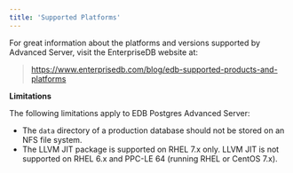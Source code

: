 ```yaml
---
title: 'Supported Platforms'
---
```


For great information about the platforms and versions supported by Advanced Server, visit the EnterpriseDB website at:

> <https://www.enterprisedb.com/blog/edb-supported-products-and-platforms>

**Limitations**

The following limitations apply to EDB Postgres Advanced Server:

- The `data` directory of a production database should not be stored on an NFS file system.
- The LLVM JIT package is supported on RHEL 7.x only. LLVM JIT is not supported on RHEL 6.x and PPC-LE 64 (running RHEL or CentOS 7.x).
